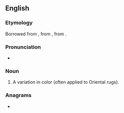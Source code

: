 ==English==

===Etymology===
Borrowed from {{bor|en|tr|abraş}}, from {{der|en|ota|ابراش}}, from {{der|en|ar|أَبْرَش||dappled, mottled}}. {{root|en|ar|ب ر ش}}

===Pronunciation===
* {{a|US}} {{IPA|en|/ˈɑ.bɹəʃ/|/ˈɑ.bɹɑʃ/}}

===Noun===
{{en-noun}}

# A variation in color (often applied to Oriental rugs).

===Anagrams===
* {{anagrams|en|a=aabhrs|Barash|Bashar|Rabhas|bahars|sharab}}